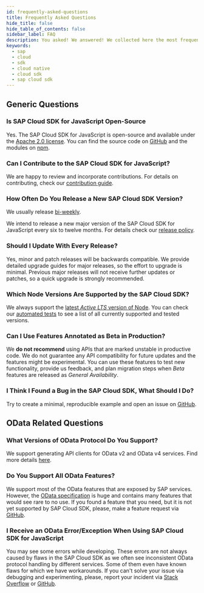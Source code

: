 ```yaml
---
id: frequently-asked-questions
title: Frequently Asked Questions
hide_title: false
hide_table_of_contents: false
sidebar_label: FAQ
description: You asked! We answered! We collected here the most frequent question about SAP Cloud SDK for JavaScript.
keywords:
  - sap
  - cloud
  - sdk
  - cloud native
  - cloud sdk
  - sap cloud sdk
---
```



<BuildBadge /> <LicenseBadge />

## Generic Questions

### Is SAP Cloud SDK for JavaScript Open-Source

Yes.
The SAP Cloud SDK for JavaScript is open-source and available under the [Apache 2.0 license](https://www.apache.org/licenses/LICENSE-2.0).
You can find the source code on [GitHub](https://github.com/SAP/cloud-sdk-js) and the modules on [npm](https://www.npmjs.com/search?q=%40sap-cloud-sdk).

### Can I Contribute to the SAP Cloud SDK for JavaScript?

We are happy to review and incorporate contributions.
For details on contributing, check our [contribution guide](https://github.com/SAP/cloud-sdk/blob/main/CONTRIBUTING.md).

### How Often Do You Release a New SAP Cloud SDK Version?

We usually release [bi-weekly](https://github.com/SAP/cloud-sdk-js/releases).

We intend to release a new major version of the SAP Cloud SDK for JavaScript every six to twelve months.
For details check our [release policy](release-policy.mdx).

### Should I Update With Every Release?

Yes, minor and patch releases will be backwards compatible.
We provide detailed upgrade guides for major releases, so the effort to upgrade is minimal.
Previous major releases will not receive further updates or patches, so a quick upgrade is strongly recommended.

### Which Node Versions Are Supported by the SAP Cloud SDK?

We always support the [latest _Active LTS_ version of Node](https://nodejs.org/en/about/releases/).
You can check our [automated tests](https://github.com/SAP/cloud-sdk-js/actions/workflows/build.yml?query=branch%3Amain) to see a list of all currently supported and tested versions.

### Can I Use Features Annotated as Beta in Production?

We **do not recommend** using APIs that are marked unstable in productive code.
We do not guarantee any API compatibility for future updates and the features might be experimental.
You can use these features to test new functionality, provide us feedback, and plan migration steps when _Beta_ features are released as _General Availability_.

### I Think I Found a Bug in the SAP Cloud SDK, What Should I Do?

Try to create a minimal, reproducible example and open an issue on [GitHub](https://github.com/SAP/cloud-sdk-js/issues/new/choose).

## OData Related Questions

### What Versions of OData Protocol Do You Support?

We support generating API clients for OData v2 and OData v4 services.
Find more details [here](features/odata/overview).

### Do You Support All OData Features?

We support most of the OData features that are exposed by SAP services.
However, the [OData specification](https://www.odata.org/documentation/) is huge and contains many features that would see rare to no use.
If you found a feature that you need, but it is not yet supported by SAP Cloud SDK, please, make a feature request via [GitHub](https://github.com/SAP/cloud-sdk-js/issues/new/choose).

### I Receive an OData Error/Exception When Using SAP Cloud SDK for JavaScript

You may see some errors while developing.
These errors are not always caused by flaws in the SAP Cloud SDK as we often see inconsistent OData protocol handling by different services.
Some of them even have known flaws for which we have workarounds.
If you can't solve your issue via debugging and experimenting, please, report your incident via [Stack Overflow](https://stackoverflow.com/questions/tagged/sap-cloud-sdk) or [GitHub](https://github.com/SAP/cloud-sdk-js/issues/new/choose).
